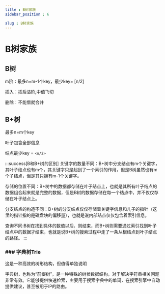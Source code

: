 ```yaml
---
title : B树家族
sidebar_position : 6

slug : B树家族
---
```

# B树家族

## B树

m阶：最多n=m-1个key，最少key= [n/2]

插入：插后溢阶,中值飞切

删除：不能借就合并

## B+树

最多n=m个key

叶子包含全部信息

结点最少key = `<n/2>`

:::success[B和B+树的区别]
关键字的数量不同：B+树中分支结点有m个关键字，其叶子结点也有m个，其关键字只是起到了一个索引的作用，但是B树虽然也有m个子结点，但是其只拥有m-1个关键字。

存储的位置不同：B+树中的数据都存储在叶子结点上，也就是其所有叶子结点的数据组合起来就是完整的数据，但是B树的数据存储在每一个结点中，并不仅仅存储在叶子结点上。

分支结点的构造不同：B+树的分支结点仅仅存储着关键字信息和儿子的指针（这里的指针指的是磁盘块的偏移量），也就是说内部结点仅仅包含着索引信息。

查询不同:B树在找到具体的数值以后，则结束，而B+树则需要通过索引找到叶子结点中的数据才结束，也就是说B+树的搜索过程中走了一条从根结点到叶子结点的路径。
:::


### ### 字典树Trie

这是一种高效的树形结构，但值得单独说明

字典树，也称为“前缀树”，是一种特殊的树状数据结构，对于解决字符串相关问题非常有效。它能够提供快速检索，主要用于搜索字典中的单词，在搜索引擎中自动提供建议，甚至被用于IP的路由。